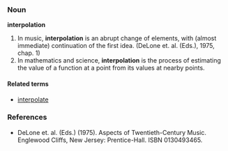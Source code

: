 ===Noun===
'''interpolation'''

#In music, '''interpolation''' is an abrupt change of elements, with (almost immediate) continuation of the first idea. (DeLone et. al. (Eds.), 1975, chap. 1)
#In mathematics and science, '''interpolation''' is the process of estimating the value of a function at a point from its values at nearby points.

====Related terms====
*[[interpolate]]

===References===
*DeLone et. al. (Eds.) (1975). Aspects of Twentieth-Century Music. Englewood Cliffs, New Jersey: Prentice-Hall. ISBN 0130493465.